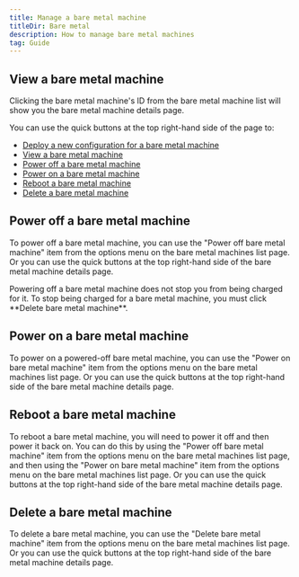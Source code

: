 ```yaml
---
title: Manage a bare metal machine
titleDir: Bare metal
description: How to manage bare metal machines
tag: Guide
---
```


## View a bare metal machine

Clicking the bare metal machine's ID from the bare metal machine list will show you the bare metal machine details page.

You can use the quick buttons at the top right-hand side of the page to:
- [Deploy a new configuration for a bare metal machine](docs/bare-metal/deploy-a-bare-metal-machine-configuration)
- [View a bare metal machine](#view-a-bare-metal-machine)
- [Power off a bare metal machine](#power-off-a-bare-metal-machine)
- [Power on a bare metal machine](#power-on-a-bare-metal-machine)
- [Reboot a bare metal machine](#reboot-a-bare-metal-machine)
- [Delete a bare metal machine](#delete-a-bare-metal-machine)

## Power off a bare metal machine

To power off a bare metal machine, you can use the "Power off bare metal machine" item from the options menu on the bare metal machines list page. Or you can use the quick buttons at the top right-hand side of the bare metal machine details page.

<Warning>
Powering off a bare metal machine does not stop you from being charged for it. To stop being charged for a bare metal machine, you must click **Delete bare metal machine**.
</Warning>

## Power on a bare metal machine

To power on a powered-off bare metal machine, you can use the "Power on bare metal machine" item from the options menu on the bare metal machines list page. Or you can use the quick buttons at the top right-hand side of the bare metal machine details page.

## Reboot a bare metal machine

To reboot a bare metal machine, you will need to power it off and then power it back on. You can do this by using the "Power off bare metal machine" item from the options menu on the bare metal machines list page, and then using the "Power on bare metal machine" item from the options menu on the bare metal machines list page. Or you can use the quick buttons at the top right-hand side of the bare metal machine details page.

## Delete a bare metal machine

To delete a bare metal machine, you can use the "Delete bare metal machine" item from the options menu on the bare metal machines list page. Or you can use the quick buttons at the top right-hand side of the bare metal machine details page.
